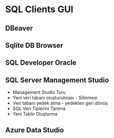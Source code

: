 # SQL Clients GUI

## DBeaver

## Sqlite DB Browser

## SQL Developer Oracle

## SQL Server Management Studio

- Management Studio Turu
- Yeni veri tabanı oluşturulması - Silinmesi
- Veri tabanı yedek alma - yedekten geri dönüş
- SQL Veri Tiplerini Tanıma
- Yeni Tablo Oluşturma

## Azure Data Studio

